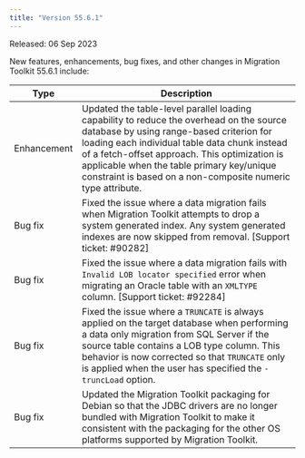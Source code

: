 ```yaml
---
title: "Version 55.6.1"
---
```


Released: 06 Sep 2023

New features, enhancements, bug fixes, and other changes in Migration Toolkit 55.6.1 include:

|     Type     |                                                                                                                                                                                         Description                                                                                                                                                                                         |
| ------------ | ------------------------------------------------------------------------------------------------------------------------------------------------------------------------------------------------------------------------------------------------------------------------------------------------------------------------------------------------------------------------------------------- |
| Enhancement  | Updated the table-level parallel loading capability to reduce the overhead on the source database by using range-based criterion for loading each individual table data chunk instead of a fetch-offset approach. This optimization is applicable when the table primary key/unique constraint is based on a non-composite numeric type attribute. |
| Bug fix | Fixed the issue where a data migration fails when Migration Toolkit attempts to drop a system generated index. Any system generated indexes are now skipped from removal. [Support ticket: #90282] |
| Bug fix | Fixed the issue where a data migration fails with `Invalid LOB locator specified` error when migrating an Oracle table with an `XMLTYPE` column. [Support ticket: #92284] |
| Bug fix | Fixed the issue where a `TRUNCATE` is always applied on the target database when performing a data only migration from SQL Server if the source table contains a LOB type column. This behavior is now corrected so that `TRUNCATE` only is applied when the user has specified the `-truncLoad` option. |
| Bug fix | Updated the Migration Toolkit packaging for Debian so that the JDBC drivers are no longer bundled with Migration Toolkit to make it consistent with the packaging for the other OS platforms supported by Migration Toolkit. |

